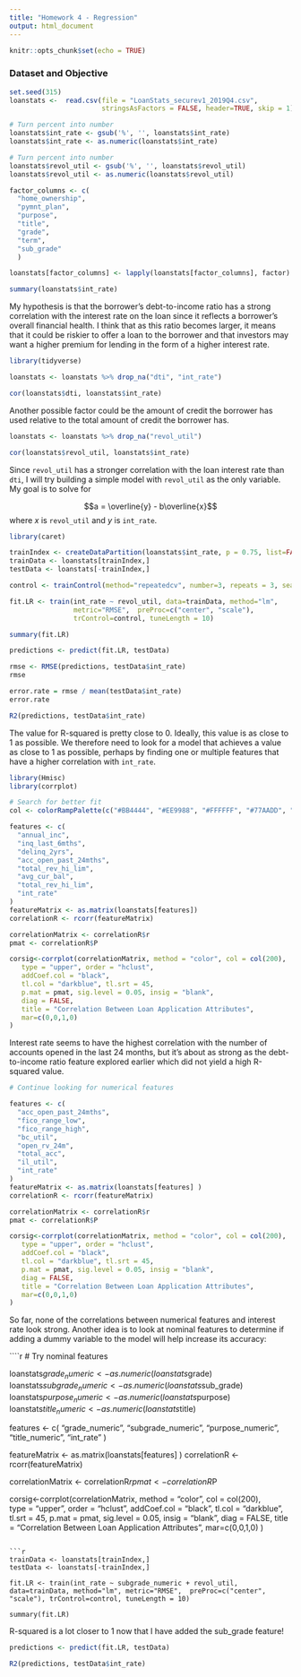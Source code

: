 ```yaml
---
title: "Homework 4 - Regression"
output: html_document
---
```


```r
knitr::opts_chunk$set(echo = TRUE)
```

### Dataset and Objective

```r
set.seed(315)
loanstats <-  read.csv(file = "LoanStats_securev1_2019Q4.csv", 
                       stringsAsFactors = FALSE, header=TRUE, skip = 1)

# Turn percent into number
loanstats$int_rate <- gsub('%', '', loanstats$int_rate)
loanstats$int_rate <- as.numeric(loanstats$int_rate)

# Turn percent into number
loanstats$revol_util <- gsub('%', '', loanstats$revol_util)
loanstats$revol_util <- as.numeric(loanstats$revol_util)

factor_columns <- c(
  "home_ownership", 
  "pymnt_plan", 
  "purpose", 
  "title", 
  "grade", 
  "term", 
  "sub_grade"
  )

loanstats[factor_columns] <- lapply(loanstats[factor_columns], factor)
```



```r
summary(loanstats$int_rate)
```

My hypothesis is that the borrower's debt-to-income ratio has a strong correlation with the interest rate on the loan since it reflects a borrower's overall financial health. I think that as this ratio becomes larger, it means that it could be riskier to offer a loan to the borrower and that investors may want a higher premium for lending in the form of a higher interest rate.

```r
library(tidyverse)

loanstats <- loanstats %>% drop_na("dti", "int_rate")

cor(loanstats$dti, loanstats$int_rate)
```

Another possible factor could be the amount of credit the borrower has used relative to the total amount of credit the borrower has.

```r
loanstats <- loanstats %>% drop_na("revol_util")

cor(loanstats$revol_util, loanstats$int_rate)
```

Since `revol_util` has a stronger correlation with the loan interest rate than `dti`, I will try building a simple model with `revol_util` as the only variable. My goal is to solve for 

$$a = \overline{y} - b\overline{x}$$
where $x$ is `revol_util` and $y$ is `int_rate`.

```r
library(caret)

trainIndex <- createDataPartition(loanstats$int_rate, p = 0.75, list=FALSE)
trainData <- loanstats[trainIndex,]
testData <- loanstats[-trainIndex,]

control <- trainControl(method="repeatedcv", number=3, repeats = 3, search = "grid")

fit.LR <- train(int_rate ~ revol_util, data=trainData, method="lm", 
                metric="RMSE",  preProc=c("center", "scale"), 
                trControl=control, tuneLength = 10)

summary(fit.LR)
```

```r
predictions <- predict(fit.LR, testData)

rmse <- RMSE(predictions, testData$int_rate)
rmse

error.rate = rmse / mean(testData$int_rate)
error.rate

R2(predictions, testData$int_rate)
```


The value for R-squared is pretty close to 0. Ideally, this value is as close to 1 as possible. We therefore need to look for a model that achieves a value as close to 1 as possible, perhaps by finding one or multiple features that have a higher correlation with `int_rate`.


```r
library(Hmisc)
library(corrplot)

# Search for better fit
col <- colorRampPalette(c("#BB4444", "#EE9988", "#FFFFFF", "#77AADD", "#4477AA"))

features <- c(
  "annual_inc",
  "inq_last_6mths",
  "delinq_2yrs",
  "acc_open_past_24mths",
  "total_rev_hi_lim",
  "avg_cur_bal",
  "total_rev_hi_lim",
  "int_rate"
)
featureMatrix <- as.matrix(loanstats[features])
correlationR <- rcorr(featureMatrix)

correlationMatrix <- correlationR$r
pmat <- correlationR$P

corsig<-corrplot(correlationMatrix, method = "color", col = col(200),  
   type = "upper", order = "hclust", 
   addCoef.col = "black",
   tl.col = "darkblue", tl.srt = 45,
   p.mat = pmat, sig.level = 0.05, insig = "blank", 
   diag = FALSE,
   title = "Correlation Between Loan Application Attributes",
   mar=c(0,0,1,0)
)
```

Interest rate seems to have the highest correlation with the number of accounts opened in the last 24 months, but it's about as strong as the debt-to-income ratio feature explored earlier which did not yield a high R-squared value.

```r
# Continue looking for numerical features

features <- c(
  "acc_open_past_24mths",
  "fico_range_low",
  "fico_range_high",
  "bc_util",
  "open_rv_24m",
  "total_acc",
  "il_util",
  "int_rate"
)
featureMatrix <- as.matrix(loanstats[features] )
correlationR <- rcorr(featureMatrix)

correlationMatrix <- correlationR$r
pmat <- correlationR$P

corsig<-corrplot(correlationMatrix, method = "color", col = col(200),  
   type = "upper", order = "hclust", 
   addCoef.col = "black",
   tl.col = "darkblue", tl.srt = 45,
   p.mat = pmat, sig.level = 0.05, insig = "blank", 
   diag = FALSE,
   title = "Correlation Between Loan Application Attributes",
   mar=c(0,0,1,0)
)
```

So far, none of the correlations between numerical features and interest rate look strong. Another idea is to look at nominal features to determine if adding a dummy variable to the model will help increase its accuracy:

````r
# Try nominal features

loanstats$grade_numeric <- as.numeric(loanstats$grade)
loanstats$subgrade_numeric <- as.numeric(loanstats$sub_grade)
loanstats$purpose_numeric <- as.numeric(loanstats$purpose)
loanstats$title_numeric <- as.numeric(loanstats$title)

features <- c(
  "grade_numeric",
  "subgrade_numeric",
  "purpose_numeric",
  "title_numeric",
  "int_rate"
)

featureMatrix <- as.matrix(loanstats[features] )
correlationR <- rcorr(featureMatrix)

correlationMatrix <- correlationR$r
pmat <- correlationR$P

corsig<-corrplot(correlationMatrix, method = "color", col = col(200),  
   type = "upper", order = "hclust", 
   addCoef.col = "black",
   tl.col = "darkblue", tl.srt = 45,
   p.mat = pmat, sig.level = 0.05, insig = "blank", 
   diag = FALSE,
   title = "Correlation Between Loan Application Attributes",
   mar=c(0,0,1,0)
)
```

```r
trainData <- loanstats[trainIndex,]
testData <- loanstats[-trainIndex,]

fit.LR <- train(int_rate ~ subgrade_numeric + revol_util, data=trainData, method="lm", metric="RMSE",  preProc=c("center", "scale"), trControl=control, tuneLength = 10)

summary(fit.LR)
```

R-squared is a lot closer to 1 now that I have added the sub_grade feature!

```r
predictions <- predict(fit.LR, testData)

R2(predictions, testData$int_rate)
```
